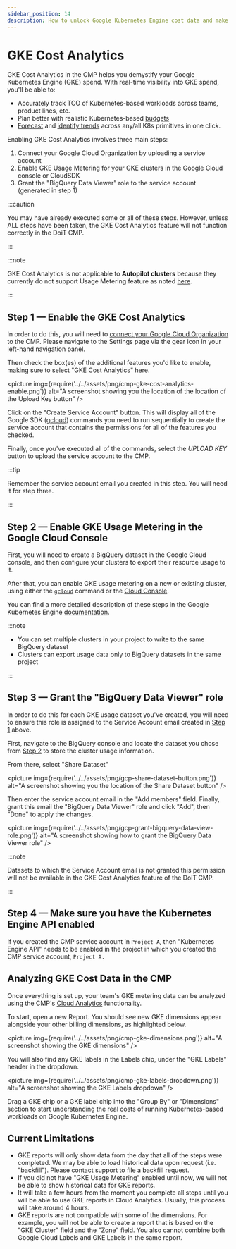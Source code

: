```yaml
---
sidebar_position: 14
description: How to unlock Google Kubernetes Engine cost data and make it available in Cloud Analytics
---
```


# GKE Cost Analytics

GKE Cost Analytics in the CMP helps you demystify your Google Kubernetes Engine (GKE) spend. With real-time visibility into GKE spend, you'll be able to:

- Accurately track TCO of Kubernetes-based workloads across teams, product lines, etc.
- Plan better with realistic Kubernetes-based [budgets](manage-budgets.mdx)
- [Forecast](forecasting.mdx) and [identify trends](trend-analysis.mdx) across any/all K8s primitives in one click.

Enabling GKE Cost Analytics involves three main steps:

1. Connect your Google Cloud Organization by uploading a service account
2. Enable GKE Usage Metering for your GKE clusters in the Google Cloud console or CloudSDK
3. Grant the "BigQuery Data Viewer" role to the service account (generated in step 1)

:::caution

You may have already executed some or all of these steps. However, unless ALL steps have been taken, the GKE Cost Analytics feature will not function correctly in the DoiT CMP.

:::

:::note

GKE Cost Analytics is not applicable to **Autopilot clusters** because they currently do not support Usage Metering feature as noted [here](https://cloud.google.com/kubernetes-engine/docs/concepts/autopilot-overview#unsupported_cluster_features).

:::

## Step 1 &mdash; Enable the GKE Cost Analytics

In order to do this, you will need to [connect your Google Cloud Organization](../google-cloud/connect-google-cloud-service-account.mdx) to the CMP. Please navigate to the Settings page via the gear icon in your left-hand navigation panel.

Then check the box(es) of the additional features you'd like to enable, making sure to select "GKE Cost Analytics" here.

<picture
  img={require('../../assets/png/cmp-gke-cost-analytics-enable.png')}
  alt="A screenshot showing you the location of the location of the Upload Key button"
/>

Click on the "Create Service Account" button. This will display all of the Google SDK ([gcloud](https://cloud.google.com/sdk)) commands you need to run sequentially to create the service account that contains the permissions for all of the features you checked.

Finally, once you've executed all of the commands, select the _UPLOAD KEY_ button to upload the service account to the CMP.

:::tip

Remember the service account email you created in this step. You will need it for step three.

:::

## Step 2 &mdash; Enable GKE Usage Metering in the Google Cloud Console

First, you will need to create a BigQuery dataset in the Google Cloud console, and then configure your clusters to export their resource usage to it.

After that, you can enable GKE usage metering on a new or existing cluster, using either the [`gcloud`](https://cloud.google.com/kubernetes-engine/docs/how-to/cluster-usage-metering#gcloud) command or the [Cloud Console](https://cloud.google.com/kubernetes-engine/docs/how-to/cluster-usage-metering#console).

You can find a more detailed description of these steps in the Google Kubernetes Engine [documentation](https://cloud.google.com/kubernetes-engine/docs/how-to/cluster-usage-metering#enabling).

:::note

- You can set multiple clusters in your project to write to the same BigQuery dataset
- Clusters can export usage data only to BigQuery datasets in the same project

:::

## Step 3 &mdash; Grant the "BigQuery Data Viewer" role

In order to do this for each GKE usage dataset you've created, you will need to ensure this role is assigned to the Service Account email created in [Step 1](gke-cost-analytics.mdx#step-1-enable-the-gke-cost-analytics-feature-in-the-doit-cmp) above.

First, navigate to the BigQuery console and locate the dataset you chose from [Step 2](gke-cost-analytics.mdx#step-2-enable-gke-usage-metering-in-the-google-cloud-console) to store the cluster usage information.

From there, select "Share Dataset"

<picture
  img={require('../../assets/png/gcp-share-dataset-button.png')}
  alt="A screenshot showing you the location of the Share Dataset button"
/>

Then enter the service account email in the "Add members" field. Finally, grant this email the "BigQuery Data Viewer" role and click "Add", then "Done" to apply the changes.

<picture
  img={require('../../assets/png/gcp-grant-bigquery-data-view-role.png')}
  alt="A screenshot showing how to grant the BigQuery Data Viewer role"
/>

:::note

Datasets to which the Service Account email is not granted this permission will not be available in the GKE Cost Analytics feature of the DoiT CMP.

:::

## Step 4 &mdash; Make sure you have the Kubernetes Engine API enabled

If you created the CMP service account in `Project A`, then "Kubernetes Engine API" needs to be enabled in the project in which you created the CMP service account, `Project A.`

## Analyzing GKE Cost Data in the CMP

Once everything is set up, your team's GKE metering data can be analyzed using the CMP's [Cloud Analytics](create-cloud-report/index.mdx) functionality.

To start, open a new Report. You should see new GKE dimensions appear alongside your other billing dimensions, as highlighted below.

<picture
  img={require('../../assets/png/cmp-gke-dimensions.png')}
  alt="A screenshot showing the GKE dimensions"
/>

You will also find any GKE labels in the Labels chip, under the "GKE Labels" header in the dropdown.

<picture
  img={require('../../assets/png/cmp-gke-labels-dropdown.png')}
  alt="A screenshot showing the GKE Labels dropdown"
/>

Drag a GKE chip or a GKE label chip into the "Group By" or "Dimensions" section to start understanding the real costs of running Kubernetes-based workloads on Google Kubernetes Engine.

## Current Limitations

- GKE reports will only show data from the day that all of the steps were completed. We may be able to load historical data upon request (i.e. "backfill"). Please contact support to file a backfill request.
- If you did not have "GKE Usage Metering" enabled until now, we will not be able to show historical data for GKE reports.
- It will take a few hours from the moment you complete all steps until you will be able to use GKE reports in Cloud Analytics. Usually, this process will take around 4 hours.
- GKE reports are not compatible with some of the dimensions. For example, you will not be able to create a report that is based on the "GKE Cluster" field and the "Zone" field. You also cannot combine both Google Cloud Labels and GKE Labels in the same report.
